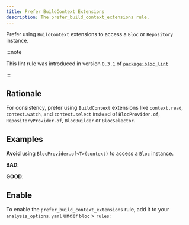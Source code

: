 ```yaml
---
title: Prefer BuildContext Extensions
description: The prefer_build_context_extensions rule.
---
```



<div class="badges">
	<Badge text="new" />
	<Badge text="dart" variant="note" />
</div>

Prefer using `BuildContext` extensions to access a `Bloc` or `Repository`
instance.

:::note

This lint rule was introduced in version `0.3.1` of
[`package:bloc_lint`](https://pub.dev/packages/bloc_lint)

:::

## Rationale

For consistency, prefer using `BuildContext` extensions like `context.read`,
`context.watch`, and `context.select` instead of `BlocProvider.of`,
`RepositoryProvider.of`, `BlocBuilder` or `BlocSelector`.

## Examples

**Avoid** using `BlocProvider.of<T>(context)` to access a `Bloc` instance.

**BAD**:

<BadSnippet />

**GOOD**:

<GoodSnippet />

## Enable

To enable the `prefer_build_context_extensions` rule, add it to your
`analysis_options.yaml` under `bloc` > `rules`:

<EnableRuleSnippet name="prefer_build_context_extensions" />
